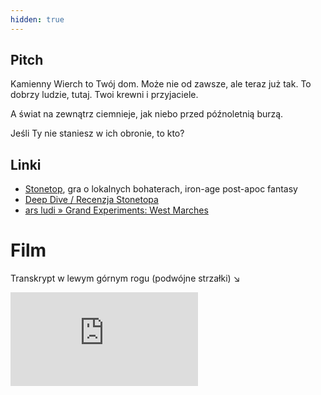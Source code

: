 ```yaml
---
hidden: true
---
```


## Pitch

Kamienny Wierch to Twój dom. Może nie od zawsze, ale teraz już tak. To dobrzy
ludzie, tutaj. Twoi krewni i przyjaciele.

A świat na zewnątrz ciemnieje, jak niebo przed późnoletnią burzą.

Jeśli Ty nie staniesz w ich obronie, to kto?

## Linki

- [Stonetop](https://www.kickstarter.com/projects/1735046512/stonetop/description#story),
  gra o lokalnych bohaterach, iron-age post-apoc fantasy
- [Deep Dive / Recenzja Stonetopa](https://www.indiegamereadingclub.com/indie-game-reading-club/deep-dive-stonetop/)
- [ars ludi » Grand Experiments: West Marches](https://arsludi.lamemage.com/index.php/78/grand-experiments-west-marches/)

<script src="https://cursor-party.hasparus.partykit.dev/cursors.js"></script>

# Film

Transkrypt w lewym górnym rogu (podwójne strzałki) ↘️

<iframe
  src="https://share.descript.com/embed/M1W9U3K1nQQ"
  title="YouTube video player"
  frameborder="0"
  allow="accelerometer; autoplay; clipboard-write; encrypted-media; gyroscope; picture-in-picture; web-share"
  allowfullscreen
/>

<style>{`
  iframe {
    width: var(--wide-content-width);
    height: 600px;
    transform: translateX(min(calc(-50% * var(--wide-breakout)), 0px));
  }
`}</style>
